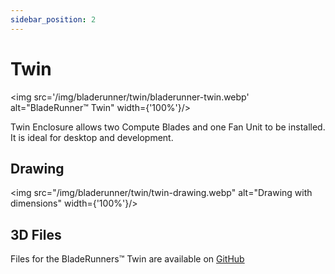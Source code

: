 ```yaml
---
sidebar_position: 2
---
```


# Twin

<img src='/img/bladerunner/twin/bladerunner-twin.webp' alt="BladeRunner™️ Twin" width={'100%'}/>

Twin Enclosure allows two Compute Blades and one Fan Unit to be installed. It is ideal for desktop and development.

## Drawing
<img src="/img/bladerunner/twin/twin-drawing.webp" alt="Drawing with dimensions" width={'100%'}/>

## 3D Files

Files for the BladeRunners™️ Twin are available on [GitHub](https://github.com/uptime-industries/compute-blade/tree/main/bladerunner/twin)